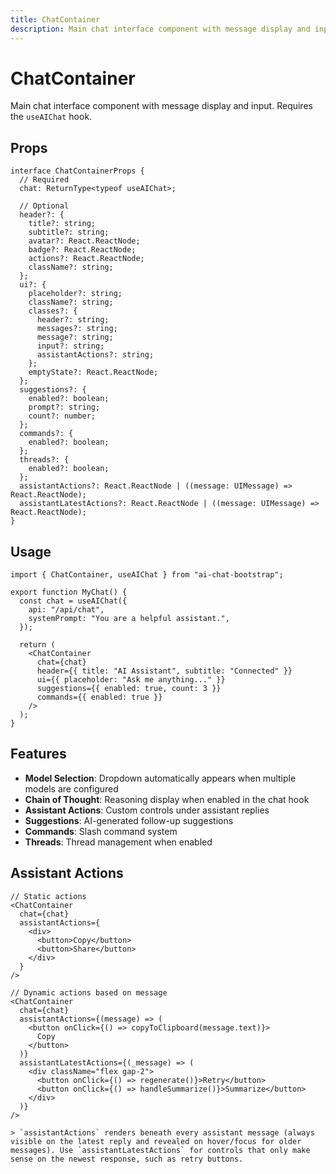 ```yaml
---
title: ChatContainer
description: Main chat interface component with message display and input.
---
```


# ChatContainer

Main chat interface component with message display and input. Requires the `useAIChat` hook.

## Props

```tsx
interface ChatContainerProps {
  // Required
  chat: ReturnType<typeof useAIChat>;

  // Optional
  header?: {
    title?: string;
    subtitle?: string;
    avatar?: React.ReactNode;
    badge?: React.ReactNode;
    actions?: React.ReactNode;
    className?: string;
  };
  ui?: {
    placeholder?: string;
    className?: string;
    classes?: {
      header?: string;
      messages?: string;
      message?: string;
      input?: string;
      assistantActions?: string;
    };
    emptyState?: React.ReactNode;
  };
  suggestions?: {
    enabled?: boolean;
    prompt?: string;
    count?: number;
  };
  commands?: {
    enabled?: boolean;
  };
  threads?: {
    enabled?: boolean;
  };
  assistantActions?: React.ReactNode | ((message: UIMessage) => React.ReactNode);
  assistantLatestActions?: React.ReactNode | ((message: UIMessage) => React.ReactNode);
}
```

## Usage

```tsx
import { ChatContainer, useAIChat } from "ai-chat-bootstrap";

export function MyChat() {
  const chat = useAIChat({
    api: "/api/chat",
    systemPrompt: "You are a helpful assistant.",
  });

  return (
    <ChatContainer
      chat={chat}
      header={{ title: "AI Assistant", subtitle: "Connected" }}
      ui={{ placeholder: "Ask me anything..." }}
      suggestions={{ enabled: true, count: 3 }}
      commands={{ enabled: true }}
    />
  );
}
```

## Features

- **Model Selection**: Dropdown automatically appears when multiple models are configured
- **Chain of Thought**: Reasoning display when enabled in the chat hook
- **Assistant Actions**: Custom controls under assistant replies
- **Suggestions**: AI-generated follow-up suggestions
- **Commands**: Slash command system
- **Threads**: Thread management when enabled

## Assistant Actions

```tsx
// Static actions
<ChatContainer
  chat={chat}
  assistantActions={
    <div>
      <button>Copy</button>
      <button>Share</button>
    </div>
  }
/>

// Dynamic actions based on message
<ChatContainer
  chat={chat}
  assistantActions={(message) => (
    <button onClick={() => copyToClipboard(message.text)}>
      Copy
    </button>
  )}
  assistantLatestActions={(_message) => (
    <div className="flex gap-2">
      <button onClick={() => regenerate()}>Retry</button>
      <button onClick={() => handleSummarize()}>Summarize</button>
    </div>
  )}
/>

> `assistantActions` renders beneath every assistant message (always visible on the latest reply and revealed on hover/focus for older messages). Use `assistantLatestActions` for controls that only make sense on the newest response, such as retry buttons.
```
